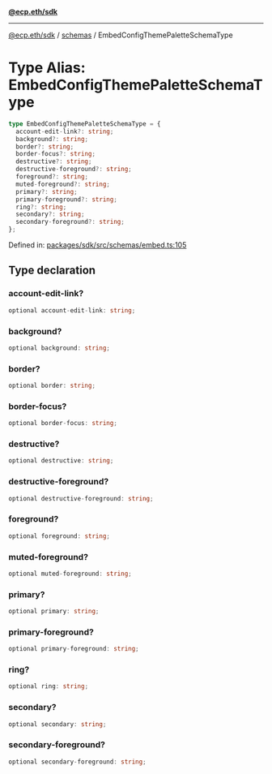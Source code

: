 [**@ecp.eth/sdk**](../../index.mdx)

***

[@ecp.eth/sdk](/sdk-reference/index.mdx) / [schemas](/sdk-reference/schemas/index.mdx) / EmbedConfigThemePaletteSchemaType

# Type Alias: EmbedConfigThemePaletteSchemaType

```ts
type EmbedConfigThemePaletteSchemaType = {
  account-edit-link?: string;
  background?: string;
  border?: string;
  border-focus?: string;
  destructive?: string;
  destructive-foreground?: string;
  foreground?: string;
  muted-foreground?: string;
  primary?: string;
  primary-foreground?: string;
  ring?: string;
  secondary?: string;
  secondary-foreground?: string;
};
```

Defined in: [packages/sdk/src/schemas/embed.ts:105](https://github.com/ecp-eth/comments-monorepo/blob/main/packages/sdk/src/schemas/embed.ts#L105)

## Type declaration

### account-edit-link?

```ts
optional account-edit-link: string;
```

### background?

```ts
optional background: string;
```

### border?

```ts
optional border: string;
```

### border-focus?

```ts
optional border-focus: string;
```

### destructive?

```ts
optional destructive: string;
```

### destructive-foreground?

```ts
optional destructive-foreground: string;
```

### foreground?

```ts
optional foreground: string;
```

### muted-foreground?

```ts
optional muted-foreground: string;
```

### primary?

```ts
optional primary: string;
```

### primary-foreground?

```ts
optional primary-foreground: string;
```

### ring?

```ts
optional ring: string;
```

### secondary?

```ts
optional secondary: string;
```

### secondary-foreground?

```ts
optional secondary-foreground: string;
```
